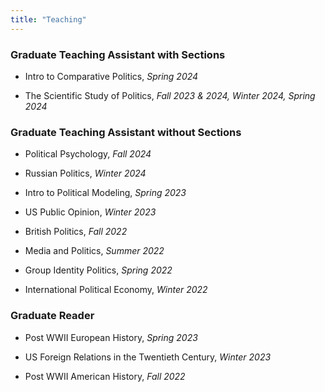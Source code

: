 ```yaml
---
title: "Teaching"
---
```


### **Graduate Teaching Assistant with Sections**

-   Intro to Comparative Politics, *Spring 2024*

-   The Scientific Study of Politics, *Fall 2023 & 2024, Winter 2024, Spring 2024*

### **Graduate Teaching Assistant without Sections**

-   Political Psychology, *Fall 2024*

-   Russian Politics, *Winter 2024*

-   Intro to Political Modeling, *Spring 2023*

-   US Public Opinion, *Winter 2023*

-   British Politics, *Fall 2022*

-   Media and Politics, *Summer 2022*

-   Group Identity Politics, *Spring 2022*

-   International Political Economy, *Winter 2022*

### **Graduate Reader**

-   Post WWII European History, *Spring 2023*

-   US Foreign Relations in the Twentieth Century, *Winter 2023*

-   Post WWII American History, *Fall 2022*

